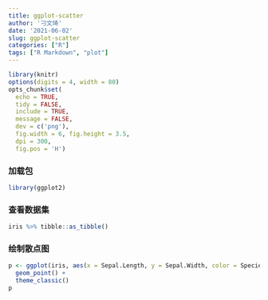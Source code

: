 ```yaml
---
title: ggplot-scatter
author: '刁文琦'
date: '2021-06-02'
slug: ggplot-scatter
categories: ["R"]
tags: ["R Markdown", "plot"]
---
```


```r
library(knitr)
options(digits = 4, width = 80)
opts_chunk$set(
  echo = TRUE,
  tidy = FALSE,
  include = TRUE,
  message = FALSE,
  dev = c('png'),
  fig.width = 6, fig.height = 3.5,
  dpi = 300, 
  fig.pos = 'H')
```

### 加载包
```r
library(ggplot2)
```

### 查看数据集
```r
iris %>% tibble::as_tibble()
```

### 绘制散点图
```r
p <- ggplot(iris, aes(x = Sepal.Length, y = Sepal.Width, color = Species)) +
  geom_point() +
  theme_classic()
p
```
